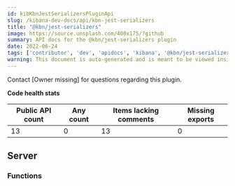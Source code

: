 ```yaml
---
id: kibKbnJestSerializersPluginApi
slug: /kibana-dev-docs/api/kbn-jest-serializers
title: "@kbn/jest-serializers"
image: https://source.unsplash.com/400x175/?github
summary: API docs for the @kbn/jest-serializers plugin
date: 2022-06-24
tags: ['contributor', 'dev', 'apidocs', 'kibana', '@kbn/jest-serializers']
warning: This document is auto-generated and is meant to be viewed inside our experimental, new docs system. Reach out in #docs-engineering for more info.
---
```




Contact [Owner missing] for questions regarding this plugin.

**Code health stats**

| Public API count  | Any count | Items lacking comments | Missing exports |
|-------------------|-----------|------------------------|-----------------|
| 13 | 0 | 13 | 0 |

## Server

### Functions
<DocDefinitionList data={kbnJestSerializersObj.server.functions}/>

